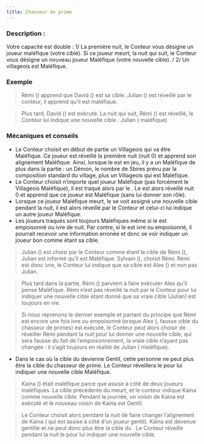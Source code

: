 ```yaml
---
title: Chasseur de prime
---
```



<Role CHASSEUR_DE_PRIMES header />

### Description :
Votre capacité est double :
1/ La première nuit, le Conteur vous désigne un joueur maléfique (votre cible). Si ce joueur meurt, la nuit qui suit, le Conteur vous désigne un nouveau joueur Maléfique (votre nouvelle cible).
/
2/ Un villageois est Maléfique.

### Exemple
> Rémi (<Role CHASSEUR_DE_PRIMES />) apprend que David (<Role SORCIERE />) est sa cible. Julian (<Role FEMME_DE_CHAMBRE />) est réveillé par le conteur, il apprend qu’il est maléfique.

> Plus tard, David (<Role SORCIERE />) est exécuté. La nuit qui suit, Rémi (<Role CHASSEUR_DE_PRIMES />) est réveillé, le Conteur lui indique une nouvelle cible : Julian (<Role FEMME_DE_CHAMBRE /> maléfique)

### Mécaniques et conseils
- Le Conteur choisit en début de partie un Villageois qui va être Maléfique. Ce joueur est réveillé la première nuit (nuit 0) et apprend son alignement Maléfique. Ainsi, lorsque le <Role CHASSEUR_DE_PRIMES /> est en jeu, il y a un Maléfique de plus dans la partie : un Démon, le nombre de Sbires prévu par la composition standard du village, plus un Villageois qui est Maléfique.
- Le Conteur choisit n’importe quel joueur Maléfique (pas forcément le Villageois Maléfique), il est traqué alors par le <Role CHASSEUR_DE_PRIMES />. Le <Role CHASSEUR_DE_PRIMES /> est alors réveillé nuit 0 et apprend que ce joueur est Maléfique (sans lui donner son rôle).
- Lorsque ce joueur Maléfique meurt, le <Role CHASSEUR_DE_PRIMES /> se voit assigné une nouvelle cible pendant la nuit, il est alors réveillé par le Conteur et celui-ci lui indique un autre joueur Maléfique.
- Les joueurs traqués sont toujours Maléfiques même si le <Role CHASSEUR_DE_PRIMES /> est empoisonné ou ivre de nuit. Par contre, si le <Role CHASSEUR_DE_PRIMES /> est ivre ou empoisonné, il pourrait recevoir une information erronée et donc se voir indiquer un joueur bon comme étant sa cible.

> Julian (<Role FEMME_DE_CHAMBRE />) est choisi par le Conteur comme étant la cible de Rémi (<Role CHASSEUR_DE_PRIMES />), Julian est informé qu’il est Maléfique. Sylvain (<Role MARIN />), choisit Rémi. Rémi est donc ivre, le Conteur lui indique que sa cible est Alex (<Role HERBORISTE />) et non pas Julian.

> Plus tard dans la partie, Rémi (<Role CHASSEUR_DE_PRIMES />) parvient à faire exécuter Alex qu’il pense Maléfique. Rémi n’est pas réveillé la nuit par le Conteur pour lui indiquer une nouvelle cible étant donné que sa vraie cible (Julian) est toujours en vie.

> Si nous reprenons le dernier exemple et partant du principe que Rémi est encore une fois ivre ou empoisonné lorsque Alex (<Role HERBORISTE />, fausse cible du chasseur de primes) est exécuté, le Conteur peut alors choisir de réveiller Rémi pendant la nuit pour lui donner une nouvelle cible, qui sera fausse du fait de l’empoisonnement, la vraie cible n’ayant pas changée : il s’agit toujours en réalité de Julian (<Role FEMME_DE_CHAMBRE /> maléfique).
 
- Dans le cas où la cible du <Role CHASSEUR_DE_PRIMES /> devienne Gentil, cette personne ne peut plus être la cible du chasseur de prime. Le Conteur réveillera le <Role CHASSEUR_DE_PRIMES /> pour lui indiquer une nouvelle cible Maléfique.
> Kaina (<Role CHEF_DE_SECTE />) était maléfique parce que assise à côté de deux joueurs maléfiques. La cible précédente du <Role CHASSEUR_DE_PRIMES /> meurt, et le conteur indique Kaina comme nouvelle cible. Pendant la journée, un voisin de Kaina est exécuté et le nouveau voisin de Kaina est Gentil.

> Le Conteur choisit alors pendant la nuit de faire changer l’alignement de Kaina (<Role CHEF_DE_SECTE /> qui est assise à côté d’un joueur gentil). Kaina est devenue gentille et ne peut donc plus être la cible du <Role CHASSEUR_DE_PRIMES />. Le Conteur réveille pendant la nuit le <Role CHASSEUR_DE_PRIMES /> pour lui indiquer une nouvelle cible.
